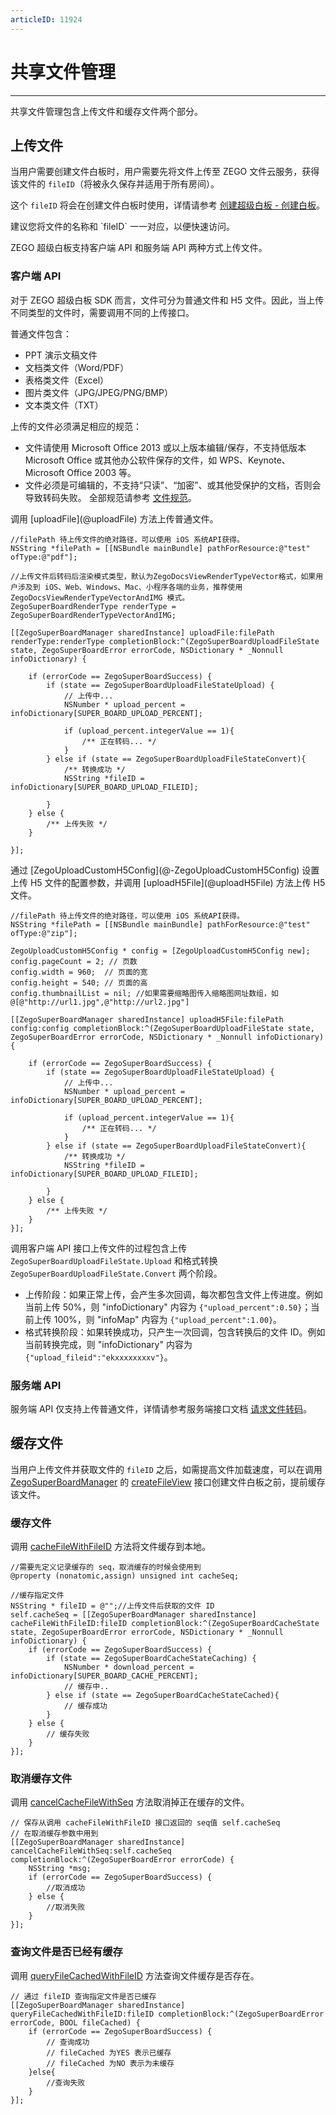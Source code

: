 ```yaml
---
articleID: 11924
---
```


# 共享文件管理

- - -

共享文件管理包含上传文件和缓存文件两个部分。

## 上传文件

当用户需要创建文件白板时，用户需要先将文件上传至 ZEGO 文件云服务，获得该文件的 `fileID`（将被永久保存并适用于所有房间）。

这个 `fileID` 将会在创建文件白板时使用，详情请参考 [创建超级白板 - 创建白板](../Quick%20Start/create%20white%20board.mdx)。

<Note title="说明">
建议您将文件的名称和 `fileID` 一一对应，以便快速访问。
</Note>

ZEGO 超级白板支持客户端 API 和服务端 API 两种方式上传文件。

### 客户端 API

对于 ZEGO 超级白板 SDK 而言，文件可分为普通文件和 H5 文件。因此，当上传不同类型的文件时，需要调用不同的上传接口。

普通文件包含：

- PPT 演示文稿文件
- 文档类文件（Word/PDF）
- 表格类文件（Excel）
- 图片类文件（JPG/JPEG/PNG/BMP）
- 文本类文件（TXT）

<Warning title="注意">
上传的文件必须满足相应的规范：

- 文件请使用 Microsoft Office 2013 或以上版本编辑/保存，不支持低版本 Microsoft Office 或其他办公软件保存的文件，如 WPS、Keynote、Microsoft Office 2003 等。
- 文件必须是可编辑的，不支持“只读”、“加密”、或其他受保护的文档，否则会导致转码失败。
全部规范请参考 [文件规范](../Product%20Desc/Use%20restrictions/fileRule.mdx)。

</Warning>

<Tabs>
<Tab title="上传普通文件">
调用 [uploadFile](@uploadFile) 方法上传普通文件。

```objc
//filePath 待上传文件的绝对路径，可以使用 iOS 系统API获得。
NSString *filePath = [[NSBundle mainBundle] pathForResource:@"test" ofType:@"pdf"];

//上传文件后转码后渲染模式类型，默认为ZegoDocsViewRenderTypeVector格式，如果用户涉及到 iOS、Web、Windows、Mac、小程序各端的业务，推荐使用 ZegoDocsViewRenderTypeVectorAndIMG 模式。
ZegoSuperBoardRenderType renderType = ZegoSuperBoardRenderTypeVectorAndIMG;

[[ZegoSuperBoardManager sharedInstance] uploadFile:filePath renderType:renderType completionBlock:^(ZegoSuperBoardUploadFileState state, ZegoSuperBoardError errorCode, NSDictionary * _Nonnull infoDictionary) {
    
    if (errorCode == ZegoSuperBoardSuccess) {
        if (state == ZegoSuperBoardUploadFileStateUpload) {
            // 上传中...
            NSNumber * upload_percent = infoDictionary[SUPER_BOARD_UPLOAD_PERCENT];

            if (upload_percent.integerValue == 1){
                /** 正在转码... */
            }
        } else if (state == ZegoSuperBoardUploadFileStateConvert){
            /** 转换成功 */
            NSString *fileID = infoDictionary[SUPER_BOARD_UPLOAD_FILEID];

        }
    } else {
        /** 上传失败 */
    }
    
}];
```

</Tab>
<Tab title="上传 H5 文件">
通过 [ZegoUploadCustomH5Config](@-ZegoUploadCustomH5Config) 设置上传 H5 文件的配置参数，并调用 [uploadH5File](@uploadH5File) 方法上传 H5 文件。

```objc
//filePath 待上传文件的绝对路径，可以使用 iOS 系统API获得。
NSString *filePath = [[NSBundle mainBundle] pathForResource:@"test" ofType:@"zip"];

ZegoUploadCustomH5Config * config = [ZegoUploadCustomH5Config new];
config.pageCount = 2; // 页数
config.width = 960;  // 页面的宽
config.height = 540; // 页面的高
config.thumbnailList = nil; //如果需要缩略图传入缩略图网址数组，如@[@"http://url1.jpg",@"http://url2.jpg"]

[[ZegoSuperBoardManager sharedInstance] uploadH5File:filePath config:config completionBlock:^(ZegoSuperBoardUploadFileState state, ZegoSuperBoardError errorCode, NSDictionary * _Nonnull infoDictionary) {
    
    if (errorCode == ZegoSuperBoardSuccess) {
        if (state == ZegoSuperBoardUploadFileStateUpload) {
            // 上传中...
            NSNumber * upload_percent = infoDictionary[SUPER_BOARD_UPLOAD_PERCENT];
            
            if (upload_percent.integerValue == 1){
                /** 正在转码... */
            }
        } else if (state == ZegoSuperBoardUploadFileStateConvert){
            /** 转换成功 */
            NSString *fileID = infoDictionary[SUPER_BOARD_UPLOAD_FILEID];
            
        }
    } else {
        /** 上传失败 */
    }
}];
```

</Tab>
</Tabs>

调用客户端 API 接口上传文件的过程包含上传 `ZegoSuperBoardUploadFileState.Upload` 和格式转换 `ZegoSuperBoardUploadFileState.Convert` 两个阶段。

- 上传阶段：如果正常上传，会产生多次回调，每次都包含文件上传进度。例如当前上传 50%，则 "infoDictionary" 内容为 `{"upload_percent":0.50}`；当前上传 100%，则 "infoMap" 内容为 `{"upload_percent":1.00}`。
- 格式转换阶段：如果转换成功，只产生一次回调，包含转换后的文件 ID。例如当前转换完成，则 "infoDictionary" 内容为 `{"upload_fileid":"ekxxxxxxxxv"}`。

### 服务端 API

服务端 API 仅支持上传普通文件，详情请参考服务端接口文档 [请求文件转码](/super-board-server/cvt-doc)。

## 缓存文件

当用户上传文件并获取文件的 `fileID` 之后，如需提高文件加载速度，可以在调用 [ZegoSuperBoardManager](@-ZegoSuperBoardManager) 的 [createFileView](@createFileView) 接口创建文件白板之前，提前缓存该文件。

### 缓存文件

调用 [cacheFileWithFileID](@cacheFileWithFileID) 方法将文件缓存到本地。
``` objc
//需要先定义记录缓存的 seq，取消缓存的时候会使用到
@property (nonatomic,assign) unsigned int cacheSeq;

//缓存指定文件
NSString * fileID = @"";//上传文件后获取的文件 ID
self.cacheSeq = [[ZegoSuperBoardManager sharedInstance] cacheFileWithFileID:fileID completionBlock:^(ZegoSuperBoardCacheState state, ZegoSuperBoardError errorCode, NSDictionary * _Nonnull infoDictionary) {
    if (errorCode == ZegoSuperBoardSuccess) {
        if (state == ZegoSuperBoardCacheStateCaching) {
            NSNumber * download_percent = infoDictionary[SUPER_BOARD_CACHE_PERCENT];
            // 缓存中..
        } else if (state == ZegoSuperBoardCacheStateCached){
            // 缓存成功
        }
    } else {
        // 缓存失败
    }
}];
```

### 取消缓存文件

调用 [cancelCacheFileWithSeq](@cancelCacheFileWithSeq) 方法取消掉正在缓存的文件。
``` objc
// 保存从调用 cacheFileWithFileID 接口返回的 seq值 self.cacheSeq
// 在取消缓存参数中用到
[[ZegoSuperBoardManager sharedInstance] cancelCacheFileWithSeq:self.cacheSeq completionBlock:^(ZegoSuperBoardError errorCode) {
    NSString *msg;
    if (errorCode == ZegoSuperBoardSuccess) {
        //取消成功
    } else {
        //取消失败
    }        
}];
```

### 查询文件是否已经有缓存

调用 [queryFileCachedWithFileID](@queryFileCachedWithFileID) 方法查询文件缓存是否存在。
``` objc
// 通过 fileID 查询指定文件是否已缓存
[[ZegoSuperBoardManager sharedInstance] queryFileCachedWithFileID:fileID completionBlock:^(ZegoSuperBoardError errorCode, BOOL fileCached) {
    if (errorCode == ZegoSuperBoardSuccess) {
        // 查询成功
        // fileCached 为YES 表示已缓存
        // fileCached 为NO 表示为未缓存
    }else{
        //查询失败
    }
}];
```
